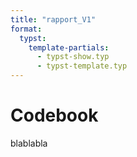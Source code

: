 ```yaml
---
title: "rapport_V1"
format: 
  typst:
    template-partials:
      - typst-show.typ
      - typst-template.typ
---
```


# Codebook

blablabla
